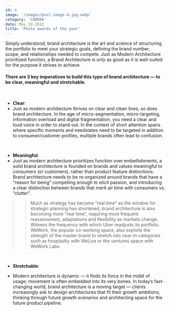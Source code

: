 ```yaml
---
id: 4
image: '/images/post-image-4.jpg.webp'
category: 'CAMERA'
date: May 19,2012
title: 'Photo awards of the year'
---
```


Simply understood, brand architecture is the art and science of structuring the portfolio
to meet your strategic goals, defining the brand number, scope, and relationships
needed to compete. Just as Modern Architecture prioritized function, a Brand Architecture
is only as good as it is well-suited for the purpose it strives to achieve.

#### **There are 3 key imperatives to build this type of brand architecture — to be clear, meaningful and stretchable.**

<br />

- **Clear**:
- Just as modern architecture thrives on clear and clean lines,
  so does brand architecture. In the age of micro-segmentation, micro-targeting, information
  overload and digital fragmentation, you need a clear and loud voice in order to stand
  out. In the context of short attention spans where specific moments and needstates
  need to be targeted in addition to consumer/customer profiles, multiple brands often
  lead to confusion.

<br />

- **Meaningful**:
- Just as modern architecture prioritizes function over embellishments, a solid brand architecture
  is founded on brands and values meaningful to consumers (or customers), rather than
  product feature distinctions. Brand architecture needs to be re-organized around
  brands that have a “reason for being” compelling enough to elicit passion, and introducing
  a clear distinction between brands that merit air time with consumers vs. “clutter”.

> > Much as strategy has become “real time” as the window for strategic planning has shortened, brand architecture is also becoming more “real time”, requiring more frequent reassessment, adaptations and flexibility as markets change. Witness the frequency with which Uber readjusts its portfolio. WeWork, the popular co-working space, also exploits the strength of the master brand to stretch into near-in categories such as hospitality with WeLive or the ventures space with WeWork Labs.

<br />

- **Stretchable**:

- Modern architecture is dynamic — it finds its force
  in the midst of usage; movement is often embedded into its very bones. In
  today’s fast-changing world, brand architecture is a moving target — clients
  increasingly ask to design architectures that fit their growth ambitions,
  thinking through future growth scenarios and architecting space for the future
  product pipeline.

